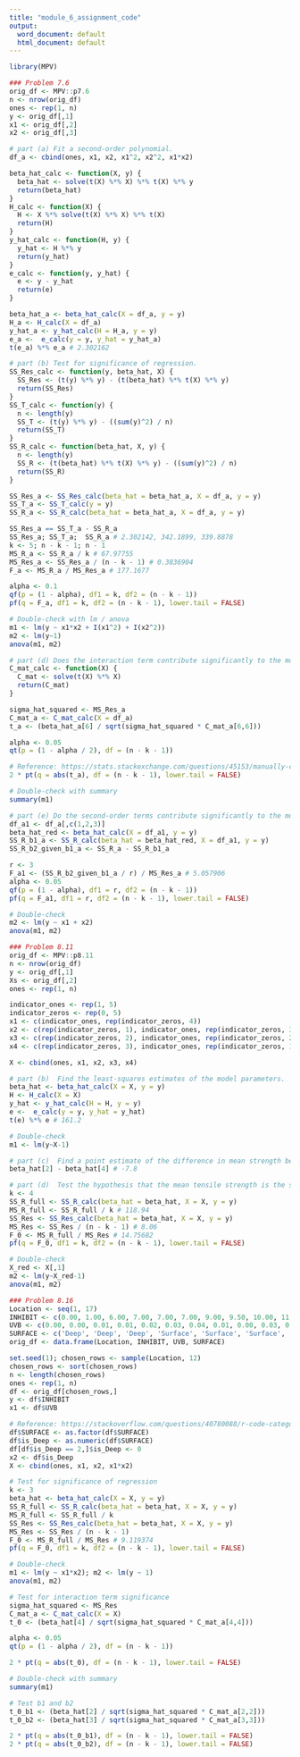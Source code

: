 ```yaml
---
title: "module_6_assignment_code"
output:
  word_document: default
  html_document: default
---
```


```r
library(MPV)

### Problem 7.6
orig_df <- MPV::p7.6
n <- nrow(orig_df)
ones <- rep(1, n)
y <- orig_df[,1]
x1 <- orig_df[,2]
x2 <- orig_df[,3]

# part (a) Fit a second-order polynomial.
df_a <- cbind(ones, x1, x2, x1^2, x2^2, x1*x2)

beta_hat_calc <- function(X, y) {
  beta_hat <- solve(t(X) %*% X) %*% t(X) %*% y
  return(beta_hat)
}
H_calc <- function(X) {
  H <- X %*% solve(t(X) %*% X) %*% t(X)
  return(H)
}
y_hat_calc <- function(H, y) {
  y_hat <- H %*% y
  return(y_hat)
}
e_calc <- function(y, y_hat) {
  e <- y - y_hat
  return(e)
}

beta_hat_a <- beta_hat_calc(X = df_a, y = y)
H_a <- H_calc(X = df_a)
y_hat_a <- y_hat_calc(H = H_a, y = y)
e_a <-  e_calc(y = y, y_hat = y_hat_a)
t(e_a) %*% e_a # 2.302162

# part (b) Test for significance of regression.
SS_Res_calc <- function(y, beta_hat, X) {
  SS_Res <- (t(y) %*% y) - (t(beta_hat) %*% t(X) %*% y)
  return(SS_Res)
}
SS_T_calc <- function(y) {
  n <- length(y)
  SS_T <- (t(y) %*% y) - ((sum(y)^2) / n)
  return(SS_T)
}
SS_R_calc <- function(beta_hat, X, y) {
  n <- length(y)
  SS_R <- (t(beta_hat) %*% t(X) %*% y) - ((sum(y)^2) / n)
  return(SS_R)
}

SS_Res_a <- SS_Res_calc(beta_hat = beta_hat_a, X = df_a, y = y)
SS_T_a <- SS_T_calc(y = y)
SS_R_a <- SS_R_calc(beta_hat = beta_hat_a, X = df_a, y = y)

SS_Res_a == SS_T_a - SS_R_a
SS_Res_a; SS_T_a;  SS_R_a # 2.302142, 342.1899, 339.8878
k <- 5; n - k - 1; n - 1
MS_R_a <- SS_R_a / k # 67.97755
MS_Res_a <- SS_Res_a / (n - k - 1) # 0.3836904
F_a <- MS_R_a / MS_Res_a # 177.1677

alpha <- 0.1
qf(p = (1 - alpha), df1 = k, df2 = (n - k - 1))
pf(q = F_a, df1 = k, df2 = (n - k - 1), lower.tail = FALSE)

# Double-check with lm / anova
m1 <- lm(y ~ x1*x2 + I(x1^2) + I(x2^2))
m2 <- lm(y~1)
anova(m1, m2)

# part (d) Does the interaction term contribute significantly to the model?
C_mat_calc <- function(X) {
  C_mat <- solve(t(X) %*% X)
  return(C_mat)
}

sigma_hat_squared <- MS_Res_a
C_mat_a <- C_mat_calc(X = df_a)
t_a <- (beta_hat_a[6] / sqrt(sigma_hat_squared * C_mat_a[6,6]))

alpha <- 0.05
qt(p = (1 - alpha / 2), df = (n - k - 1))

# Reference: https://stats.stackexchange.com/questions/45153/manually-calculating-p-value-from-t-value-in-t-test
2 * pt(q = abs(t_a), df = (n - k - 1), lower.tail = FALSE)

# Double-check with summary
summary(m1)

# part (e) Do the second-order terms contribute significantly to the model?
df_a1 <- df_a[,c(1,2,3)]
beta_hat_red <- beta_hat_calc(X = df_a1, y = y)
SS_R_b1_a <- SS_R_calc(beta_hat = beta_hat_red, X = df_a1, y = y)
SS_R_b2_given_b1_a <- SS_R_a - SS_R_b1_a

r <- 3
F_a1 <- (SS_R_b2_given_b1_a / r) / MS_Res_a # 5.057906
alpha <- 0.05
qf(p = (1 - alpha), df1 = r, df2 = (n - k - 1))
pf(q = F_a1, df1 = r, df2 = (n - k - 1), lower.tail = FALSE)

# Double-check
m2 <- lm(y ~ x1 + x2)
anova(m1, m2)

### Problem 8.11
orig_df <- MPV::p8.11
n <- nrow(orig_df)
y <- orig_df[,1]
Xs <- orig_df[,2]
ones <- rep(1, n)

indicator_ones <- rep(1, 5)
indicator_zeros <- rep(0, 5)
x1 <- c(indicator_ones, rep(indicator_zeros, 4))
x2 <- c(rep(indicator_zeros, 1), indicator_ones, rep(indicator_zeros, 3))
x3 <- c(rep(indicator_zeros, 2), indicator_ones, rep(indicator_zeros, 2))
x4 <- c(rep(indicator_zeros, 3), indicator_ones, rep(indicator_zeros, 1))

X <- cbind(ones, x1, x2, x3, x4)

# part (b)	Find the least-squares estimates of the model parameters.
beta_hat <- beta_hat_calc(X = X, y = y)
H <- H_calc(X = X)
y_hat <- y_hat_calc(H = H, y = y)
e <-  e_calc(y = y, y_hat = y_hat)
t(e) %*% e # 161.2

# Double-check
m1 <- lm(y~X-1)

# part (c)	Find a point estimate of the difference in mean strength between 15% and 25% cotton.
beta_hat[2] - beta_hat[4] # -7.8

# part (d)	Test the hypothesis that the mean tensile strength is the same for all five cotton percentages.
k <- 4
SS_R_full <- SS_R_calc(beta_hat = beta_hat, X = X, y = y)
MS_R_full <- SS_R_full / k # 118.94
SS_Res <- SS_Res_calc(beta_hat = beta_hat, X = X, y = y)
MS_Res <- SS_Res / (n - k - 1) # 8.06
F_0 <- MS_R_full / MS_Res # 14.75682
pf(q = F_0, df1 = k, df2 = (n - k - 1), lower.tail = FALSE)

# Double-check
X_red <- X[,1]
m2 <- lm(y~X_red-1)
anova(m1, m2)

### Problem 8.16
Location <- seq(1, 17)
INHIBIT <- c(0.00, 1.00, 6.00, 7.00, 7.00, 7.00, 9.00, 9.50, 10.00, 11.00, 12.50, 14.00, 20.00, 21.00, 25.00, 39.00, 59.00)
UVB <- c(0.00, 0.00, 0.01, 0.01, 0.02, 0.03, 0.04, 0.01, 0.00, 0.03, 0.03, 0.01, 0.03, 0.04, 0.02, 0.03, 0.03)
SURFACE <- c('Deep', 'Deep', 'Deep', 'Surface', 'Surface', 'Surface', 'Surface', 'Deep', 'Deep', 'Surface', 'Surface', 'Deep', 'Deep', 'Surface', 'Deep', 'Deep', 'Deep')
orig_df <- data.frame(Location, INHIBIT, UVB, SURFACE)

set.seed(1); chosen_rows <- sample(Location, 12)
chosen_rows <- sort(chosen_rows)
n <- length(chosen_rows)
ones <- rep(1, n)
df <- orig_df[chosen_rows,]
y <- df$INHIBIT
x1 <- df$UVB

# Reference: https://stackoverflow.com/questions/40780088/r-code-categorical-variable-to-1-and-0
df$SURFACE <- as.factor(df$SURFACE)
df$is_Deep <- as.numeric(df$SURFACE)
df[df$is_Deep == 2,]$is_Deep <- 0
x2 <- df$is_Deep
X <- cbind(ones, x1, x2, x1*x2)

# Test for significance of regression
k <- 3
beta_hat <- beta_hat_calc(X = X, y = y)
SS_R_full <- SS_R_calc(beta_hat = beta_hat, X = X, y = y)
MS_R_full <- SS_R_full / k
SS_Res <- SS_Res_calc(beta_hat = beta_hat, X = X, y = y)
MS_Res <- SS_Res / (n - k - 1)
F_0 <- MS_R_full / MS_Res # 9.119374
pf(q = F_0, df1 = k, df2 = (n - k - 1), lower.tail = FALSE)

# Double-check
m1 <- lm(y ~ x1*x2); m2 <- lm(y ~ 1)
anova(m1, m2)

# Test for interaction term significance
sigma_hat_squared <- MS_Res
C_mat_a <- C_mat_calc(X = X)
t_0 <- (beta_hat[4] / sqrt(sigma_hat_squared * C_mat_a[4,4]))

alpha <- 0.05
qt(p = (1 - alpha / 2), df = (n - k - 1))

2 * pt(q = abs(t_0), df = (n - k - 1), lower.tail = FALSE)

# Double-check with summary
summary(m1)

# Test b1 and b2
t_0_b1 <- (beta_hat[2] / sqrt(sigma_hat_squared * C_mat_a[2,2]))
t_0_b2 <- (beta_hat[3] / sqrt(sigma_hat_squared * C_mat_a[3,3]))

2 * pt(q = abs(t_0_b1), df = (n - k - 1), lower.tail = FALSE)
2 * pt(q = abs(t_0_b2), df = (n - k - 1), lower.tail = FALSE)


```